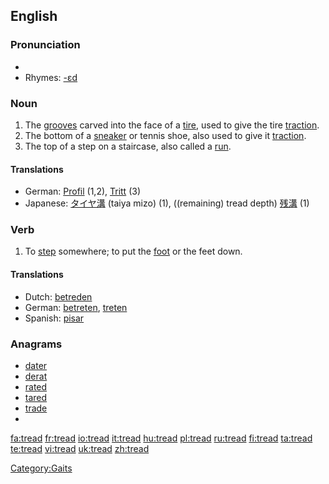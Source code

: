 {{wikipedia}}

==English==

===Pronunciation===
*{{IPA|/'tɻεd/}}
*Rhymes: [[Rhymes:English:-ɛd|-ɛd]]

===Noun===
{{en-noun}}

# The [[grooves]] carved into the face of a [[tire]], used to give the tire [[traction]].
# The bottom of a [[sneaker]] or tennis shoe, also used to give it [[traction]].
# The top of a step on a staircase, also called a [[run]].

====Translations====
*German: [[Profil]] {{n}} (1,2), [[Tritt]] {{m}} (3)
*Japanese: [[タイヤ溝]] (taiya mizo) (1), ((remaining) tread depth) [[残溝]] (1)

===Verb===
{{en-verb|treads|treading|trod|trodden}}

# To [[step]] somewhere; to put the [[foot]] or the feet down.

====Translations====
*Dutch: [[betreden]]
*German: [[betreten]], [[treten]]
*Spanish: [[pisar]]

===Anagrams===
* [[dater]]
* [[derat]]
* [[rated]]
* [[tared]]
* [[trade]]
* 
[[Category:Gaits]]

[[fa:tread]]
[[fr:tread]]
[[io:tread]]
[[it:tread]]
[[hu:tread]]
[[pl:tread]]
[[ru:tread]]
[[fi:tread]]
[[ta:tread]]
[[te:tread]]
[[vi:tread]]
[[uk:tread]]
[[zh:tread]]